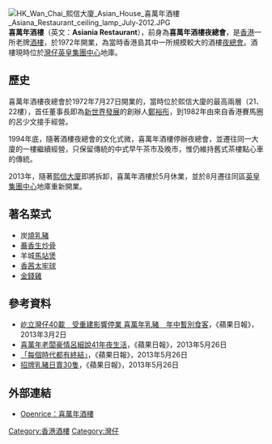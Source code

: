 [[File:HK_Wan_Chai_熙信大廈_Asian_House_喜萬年酒樓_Asiana_Restaurant_ceiling_lamp_July-2012.JPG|thumb]]
'''喜萬年酒樓'''（英文：'''Asiania Restaurant'''），前身為'''喜萬年酒樓夜總會'''，是[[香港|香港]]一所老牌[[酒樓|酒樓]]，於1972年開業，為當時香港島其中一所規模較大的酒樓[[夜總會|夜總會]]。酒樓現時位於[[灣仔|灣仔]][[英皇集團中心|英皇集團中心]]地庫。

==歷史==
喜萬年酒樓夜總會於1972年7月27日開業的，當時位於熙信大廈的最高兩層（21、22樓），首任董事長即為[[新世界發展|新世界發展]]的創辦人[[鄭裕彤|鄭裕彤]]，到1982年由來自香港賽馬圈的呂少文接手經營。

1994年底，隨著酒樓夜總會的文化式微，喜萬年酒樓停辦夜總會，並遷往同一大廈的一樓繼續經營，只保留傳統的中式早午茶市及晚市，惟仍維持舊式茶樓點心車的傳統。

2013年，隨著[[熙信大廈|熙信大廈]]即將拆卸，喜萬年酒樓於5月休業，並於8月遷往同區[[英皇集團中心|英皇集團中心]]地庫重新開業。

==著名菜式==
*炭[[燒乳豬|燒乳豬]]
*[[蕎頭|蕎香]][[生炒骨|生炒骨]]
*羊城[[馬站煲|馬站煲]]
*[[香茜|香茜]][[太牢球|太牢球]]
*[[金錢雞|金錢雞]]

==參考資料==
*[http://hk.apple.nextmedia.com/news/art/20130302/18182043 屹立灣仔40載　受重建影響停業 喜萬年乳豬　年中暫別食客]{{Wayback|url=http://hk.apple.nextmedia.com/news/art/20130302/18182043 |date=20160304213057 }}，《蘋果日報》，2013年3月2日
*[http://hk.apple.nextmedia.com/news/art/20130526/18272054 喜萬年老闆豪情呂細說41年夜生活]{{Wayback|url=http://hk.apple.nextmedia.com/news/art/20130526/18272054 |date=20171017175824 }}，《蘋果日報》，2013年5月26日
*[http://hk.apple.nextmedia.com/news/art/20130526/18272058 「每個時代都有終結」]{{Wayback|url=http://hk.apple.nextmedia.com/news/art/20130526/18272058 |date=20160304132940 }}，《蘋果日報》，2013年5月26日
*[http://hk.apple.nextmedia.com/news/art/20130526/18272062 招牌乳豬日賣30隻]{{Wayback|url=http://hk.apple.nextmedia.com/news/art/20130526/18272062 |date=20160304141141 }}，《蘋果日報》，2013年5月26日

==外部連結==
*[http://www.openrice.com/restaurant/sr2.htm?shopid=85 Openrice：喜萬年酒樓]{{Wayback|url=http://www.openrice.com/restaurant/sr2.htm?shopid=85 |date=20090313031258 }}

[[Category:香港酒樓|Category:香港酒樓]]
[[Category:灣仔|Category:灣仔]]